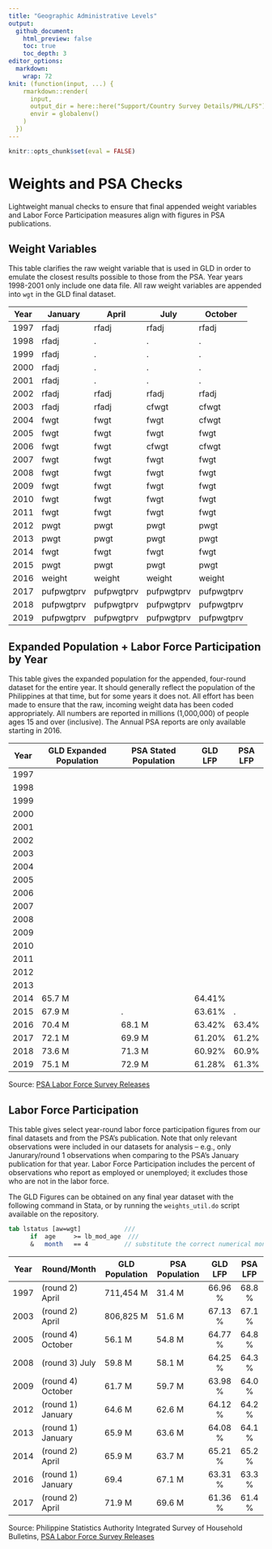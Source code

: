 ```yaml
---
title: "Geographic Administrative Levels"
output: 
  github_document:
    html_preview: false
    toc: true
    toc_depth: 3
editor_options: 
  markdown: 
    wrap: 72
knit: (function(input, ...) {
    rmarkdown::render(
      input,
      output_dir = here::here("Support/Country Survey Details/PHL/LFS"),
      envir = globalenv()
    )
  })
---
```

```r
knitr::opts_chunk$set(eval = FALSE)
```

# Weights and PSA Checks

Lightweight manual checks to ensure that final appended weight variables
and Labor Force Participation measures align with figures in PSA
publications.

## Weight Variables

This table clarifies the raw weight variable that is used in GLD in
order to emulate the closest results possible to those from the PSA.
Year years 1998-2001 only include one data file. All raw weight
variables are appended into `wgt` in the GLD final dataset.

| Year | January    | April      | July       | October    |
|------|------------|------------|------------|------------|
| 1997 | rfadj      | rfadj      | rfadj      | rfadj      |
| 1998 | rfadj      | .          | .          | .          |
| 1999 | rfadj      | .          | .          | .          |
| 2000 | rfadj      | .          | .          | .          |
| 2001 | rfadj      | .          | .          | .          |
| 2002 | rfadj      | rfadj      | rfadj      | rfadj      |
| 2003 | rfadj      | rfadj      | cfwgt      | cfwgt      |
| 2004 | fwgt       | fwgt       | fwgt       | cfwgt      |
| 2005 | fwgt       | fwgt       | fwgt       | fwgt       |
| 2006 | fwgt       | fwgt       | cfwgt      | cfwgt      |
| 2007 | fwgt       | fwgt       | fwgt       | fwgt       |
| 2008 | fwgt       | fwgt       | fwgt       | fwgt       |
| 2009 | fwgt       | fwgt       | fwgt       | fwgt       |
| 2010 | fwgt       | fwgt       | fwgt       | fwgt       |
| 2011 | fwgt       | fwgt       | fwgt       | fwgt       |
| 2012 | pwgt       | pwgt       | pwgt       | pwgt       |
| 2013 | pwgt       | pwgt       | pwgt       | pwgt       |
| 2014 | fwgt       | fwgt       | fwgt       | fwgt       |
| 2015 | pwgt       | pwgt       | pwgt       | pwgt       |
| 2016 | weight     | weight     | weight     | weight     |
| 2017 | pufpwgtprv | pufpwgtprv | pufpwgtprv | pufpwgtprv |
| 2018 | pufpwgtprv | pufpwgtprv | pufpwgtprv | pufpwgtprv |
| 2019 | pufpwgtprv | pufpwgtprv | pufpwgtprv | pufpwgtprv |

## Expanded Population + Labor Force Participation by Year

This table gives the expanded population for the appended, four-round
dataset for the entire year. It should generally reflect the population
of the Philippines at that time, but for some years it does not. All
effort has been made to ensure that the raw, incoming weight data has
been coded appropriately. All numbers are reported in millions
(1,000,000) of people ages 15 and over (inclusive). The Annual PSA
reports are only available starting in 2016.

| Year | GLD Expanded Population | PSA Stated Population | GLD LFP | PSA LFP |
|------|-------------------------|-----------------------|---------|---------|
| 1997 |                         |                       |         |         |
| 1998 |                         |                       |         |         |
| 1999 |                         |                       |         |         |
| 2000 |                         |                       |         |         |
| 2001 |                         |                       |         |         |
| 2002 |                         |                       |         |         |
| 2003 |                         |                       |         |         |
| 2004 |                         |                       |         |         |
| 2005 |                         |                       |         |         |
| 2006 |                         |                       |         |         |
| 2007 |                         |                       |         |         |
| 2008 |                         |                       |         |         |
| 2009 |                         |                       |         |         |
| 2010 |                         |                       |         |         |
| 2011 |                         |                       |         |         |
| 2012 |                         |                       |         |         |
| 2013 |                         |                       |         |         |
| 2014 | 65.7 M                  |                       | 64.41%  |         |
| 2015 | 67.9 M                  | .                     | 63.61%  | .       |
| 2016 | 70.4 M                  | 68.1 M                | 63.42%  | 63.4%   |
| 2017 | 72.1 M                  | 69.9 M                | 61.20%  | 61.2%   |
| 2018 | 73.6 M                  | 71.3 M                | 60.92%  | 60.9%   |
| 2019 | 75.1 M                  | 72.9 M                | 61.28%  | 61.3%   |

Source: [PSA Labor Force Survey
Releases](https://psa.gov.ph/statistics/survey/labor-and-employment/labor-force-survey)

## Labor Force Participation

This table gives select year-round labor force participation figures
from our final datasets and from the PSA's publication. Note that only
relevant observations were included in our datasets for analysis --
e.g., only Janurary/round 1 observations when comparing to the PSA's
January publication for that year. Labor Force Participation includes
the percent of observations who report as employed or unemployed; it
excludes those who are not in the labor force.

The GLD Figures can be obtained on any final year dataset with the
following command in Stata, or by running the `weights_util.do` script
available on the repository.

```stata
tab lstatus [aw=wgt]            ///
	  if  age     >= lb_mod_age  ///
	  &   month   == 4          // substitute the correct numerical month (1-12)
```

| Year | Round/Month       | GLD Population | PSA Population | GLD LFP | PSA LFP |
|------|-------------------|----------------|----------------|:-------:|:-------:|
| 1997 | (round 2) April   | 711,454 M      | 31.4 M         | 66.96 % | 68.8 %  |
| 2003 | (round 2) April   | 806,825 M      | 51.6 M         | 67.13 % | 67.1 %  |
| 2005 | (round 4) October | 56.1 M         | 54.8 M         | 64.77 % | 64.8 %  |
| 2008 | (round 3) July    | 59.8 M         | 58.1 M         | 64.25 % | 64.3 %  |
| 2009 | (round 4) October | 61.7 M         | 59.7 M         | 63.98 % | 64.0 %  |
| 2012 | (round 1) January | 64.6 M         | 62.6 M         | 64.12 % | 64.2 %  |
| 2013 | (round 1) January | 65.9 M         | 63.6 M         | 64.08 % | 64.1 %  |
| 2014 | (round 2) April   | 65.9 M         | 63.7 M         | 65.21 % | 65.2 %  |
| 2016 | (round 1) January | 69.4           | 67.1 M         | 63.31 % | 63.3 %  |
| 2017 | (round 2) April   | 71.9 M         | 69.6 M         | 61.36 % | 61.4 %  |

Source: Philippine Statistics Authority Integrated Survey of Household
Bulletins, [PSA Labor Force Survey
Releases](https://psa.gov.ph/statistics/survey/labor-and-employment/labor-force-survey)
